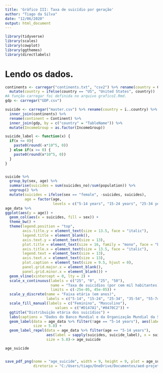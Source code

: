 ```yaml
---
title: 'Gráfico III: Taxa de suicídio por geração'
author: "Tiago da Silva"
date: "12/06/2020"
output: html_document
---
```


```r
library(tidyverse)
library(scales)
library(cowplot)
library(ggthemes)
library(directlabels)
```

# Lendo os dados.

```r

continents <- carregar("continents.txt", "csv2") %>% rename(country = Country) %>%
  mutate(country = ifelse(country == "US", "United States", country)) 
#A função carregar foi definida no arquivo graficoI.Rmd.
gdp <- carregar("GDP.csv")

suicide <- carregar("master.csv") %>% rename(country = ï..country) %>%
  inner_join(continents) %>%
  rename(continent = Continent) %>%
  inner_join(gdp, by = c("country" = "TableName")) %>%
  mutate(IncomeGroup = as.factor(IncomeGroup))

```


```r

suicide_label <- function(x) {
  if(x <= 0){
    paste0(round(-x*10^5, 0))
  } else if(x >= 0) {
    paste0(round(x*10^5, 0))
  }
}


suicide %>%
  group_by(sex, age) %>%
  summarise(suicides = sum(suicides_no)/sum(population)) %>%
  ungroup() %>%
  mutate(suicides = ifelse(sex == "female", -suicides, suicides),
         age = factor(age, 
                      levels = c("5-14 years", "15-24 years", "25-34 years", "35-54 years", "55-74 years", "75+ years"))) -> age_data
age_data %>%
ggplot(aes(y = age)) +
  geom_col(aes(x = suicides, fill = sex)) +
  theme_bw() +
  theme(legend.position = "top",
        axis.title.y = element_text(size = 13.5, face = "italic"),
        legend.title = element_blank(),
        axis.text.y = element_text(size = 13),
        plot.title = element_text(size = 16, family = "mono", face = "bold", hjust = .5),
        axis.title.x = element_text(size = 13.5, face = "italic"),
        legend.text = element_text(size = 13),
        axis.text.x = element_text(size = 13),
        plot.caption = element_text(size = 9.5, hjust = 0),
        panel.grid.major.x = element_blank(),
        panel.grid.minor.x = element_blank()) +
  geom_vline(xintercept = 0, lty = 2) +
  scale_x_continuous(labels = c("25", "0", "25", "50"),
                     name = "Taxa de suicídios (por cem mil habitantes)",
                     limits = c(-25e-05, 45e-05)) +
  scale_y_discrete(name = "Faixa etária (em anos)",
                   labels = c("5-14", "15-24", "25-34", "35-54", "55-74", "75+")) +
  scale_fill_manual(labels = c("Feminino", "Masculino"),
                       values = c("#D147A1","#0470C2")) +
  ggtitle("Distribuição etária dos suicídios") +
  labs(captions = "Dados do Banco Mundial e da Organização Mundial da Saúde.") +
  geom_label(data = age_data %>% filter(!age == "5-14 years"), aes(label = sapply(suicides, suicide_label), x = suicides),
             size = 5.8) +
  geom_label_repel(data = age_data %>% filter(age == "5-14 years"),
                   aes(label = sapply(suicides, suicide_label), x = suicides),
                   size = 5.8)-> age_suicide

age_suicide


save_pdf_png(nome = "age_suicide", width = 9, height = 9, plot = age_suicide,
             diretorio = "C:/Users/tiago/OneDrive/Documentos/aed-projeto.suicidio/output")




```
